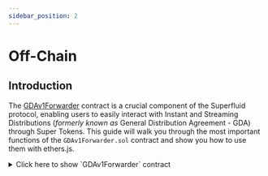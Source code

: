 ```yaml
---
sidebar_position: 2
---
```



# Off-Chain

## Introduction

The [GDAv1Forwarder](https://github.com/superfluid-finance/protocol-monorepo/blob/dev/packages/ethereum-contracts/contracts/utils/GDAv1Forwarder.sol) contract is a crucial component of the Superfluid protocol, enabling users to easily interact with Instant and Streaming Distributions (_formerly known as_ General Distribution Agreement - GDA) through Super Tokens. This guide will walk you through the most important functions of the `GDAv1Forwarder.sol` contract and show you how to use them with ethers.js.


<div>
<details>
<summary>Click here to show `GDAv1Forwarder` contract</summary>
<p>
```solidity
// SPDX-License-Identifier: AGPLv3
pragma solidity 0.8.19;

import {
  ISuperfluid,
  ISuperfluidToken,
} from "../interfaces/superfluid/ISuperfluid.sol";
import { ISuperfluidPool } from "../agreements/gdav1/SuperfluidPool.sol";
import {
  IGeneralDistributionAgreementV1,
  PoolConfig,
} from "../interfaces/agreements/gdav1/IGeneralDistributionAgreementV1.sol";
import { ForwarderBase } from "./ForwarderBase.sol";

/\*\*

- @title GDAv1Forwarder
- @author Superfluid
- The GDAv1Forwarder contract provides an easy to use interface to
- GeneralDistributionAgreementV1 specific functionality of Super Tokens.
- Instances of this contract can operate on the protocol only if configured as "trusted forwarder"
- by protocol governance.
  \*/
  contract GDAv1Forwarder is ForwarderBase {
  IGeneralDistributionAgreementV1 internal immutable \_gda;

      // is tied to a specific instance of host and agreement contracts at deploy time
      constructor(ISuperfluid host) ForwarderBase(host) {
          _gda = IGeneralDistributionAgreementV1(
              address(
                  _host.getAgreementClass(keccak256("org.superfluid-finance.agreements.GeneralDistributionAgreement.v1"))
              )
          );
      }

      /**
       * @dev Creates a new Superfluid Pool.
       * @param token The Super Token address.
       * @param admin The pool admin address.
       * @param config The pool configuration (see PoolConfig in IGeneralDistributionAgreementV1.sol)
       * @return success A boolean value indicating whether the pool was created successfully.
       * @return pool The address of the deployed Superfluid Pool
       */
      function createPool(ISuperfluidToken token, address admin, PoolConfig memory config)
          external
          returns (bool success, ISuperfluidPool pool)
      {
          pool = _gda.createPool(token, admin, config);
          success = true;
      }

      /**
       * @dev Updates the units of a pool member.
       * @param pool The Superfluid Pool to update.
       * @param memberAddress The address of the member to update.
       * @param newUnits The new units of the member.
       * @param userData User-specific data.
       */
      function updateMemberUnits(ISuperfluidPool pool, address memberAddress, uint128 newUnits, bytes memory userData)
          external
          returns (bool success)
      {
          bytes memory callData = abi.encodeCall(_gda.updateMemberUnits, (pool, memberAddress, newUnits, new bytes(0)));

          return _forwardBatchCall(address(_gda), callData, userData);
      }

      /**
       * @dev Claims all tokens from the pool.
       * @param pool The Superfluid Pool to claim from.
       * @param memberAddress The address of the member to claim for.
       * @param userData User-specific data.
       */
      function claimAll(ISuperfluidPool pool, address memberAddress, bytes memory userData)
          external
          returns (bool success)
      {
          bytes memory callData = abi.encodeCall(_gda.claimAll, (pool, memberAddress, new bytes(0)));

          return _forwardBatchCall(address(_gda), callData, userData);
      }

      /**
       * @dev Connects a pool member to `pool`.
       * @param pool The Superfluid Pool to connect.
       * @param userData User-specific data.
       * @return A boolean value indicating whether the connection was successful.
       */
      function connectPool(ISuperfluidPool pool, bytes memory userData) external returns (bool) {
          bytes memory callData = abi.encodeCall(_gda.connectPool, (pool, new bytes(0)));

          return _forwardBatchCall(address(_gda), callData, userData);
      }

      /**
       * @dev Disconnects a pool member from `pool`.
       * @param pool The Superfluid Pool to disconnect.
       * @param userData User-specific data.
       * @return A boolean value indicating whether the disconnection was successful.
       */
      function disconnectPool(ISuperfluidPool pool, bytes memory userData) external returns (bool) {
          bytes memory callData = abi.encodeCall(_gda.disconnectPool, (pool, new bytes(0)));

          return _forwardBatchCall(address(_gda), callData, userData);
      }

      /**
       * @dev Tries to distribute `requestedAmount` amount of `token` from `from` to `pool`.
       * @param token The Super Token address.
       * @param from The address from which to distribute tokens.
       * @param pool The Superfluid Pool address.
       * @param requestedAmount The amount of tokens to distribute.
       * @param userData User-specific data.
       * @return A boolean value indicating whether the distribution was successful.
       */
      function distribute(
          ISuperfluidToken token,
          address from,
          ISuperfluidPool pool,
          uint256 requestedAmount,
          bytes memory userData
      ) external returns (bool) {
          bytes memory callData = abi.encodeCall(_gda.distribute, (token, from, pool, requestedAmount, new bytes(0)));

          return _forwardBatchCall(address(_gda), callData, userData);
      }

      /**
       * @dev Tries to distribute flow at `requestedFlowRate` of `token` from `from` to `pool`.
       * @param token The Super Token address.
       * @param from The address from which to distribute tokens.
       * @param pool The Superfluid Pool address.
       * @param requestedFlowRate The flow rate of tokens to distribute.
       * @param userData User-specific data.
       * @return A boolean value indicating whether the distribution was successful.
       */
      function distributeFlow(
          ISuperfluidToken token,
          address from,
          ISuperfluidPool pool,
          int96 requestedFlowRate,
          bytes memory userData
      ) external returns (bool) {
          bytes memory callData =
              abi.encodeCall(_gda.distributeFlow, (token, from, pool, requestedFlowRate, new bytes(0)));

          return _forwardBatchCall(address(_gda), callData, userData);
      }

      /**
       * @dev Checks if the specified account is a pool.
       * @param token The Super Token address.
       * @param account The account address to check.
       * @return A boolean value indicating whether the account is a pool.
       */
      function isPool(ISuperfluidToken token, address account) external view virtual returns (bool) {
          return _gda.isPool(token, account);
      }

      /**
       * @dev Gets the GDA net flow rate for the specified account.
       * @param token The Super Token address.
       * @param account The account address.
       * @return The gda net flow rate for the account.
       */
      function getNetFlow(ISuperfluidToken token, address account) external view returns (int96) {
          return _gda.getNetFlow(token, account);
      }

      /**
       * @dev Gets the flow rate of tokens between the specified accounts.
       * @param token The Super Token address.
       * @param from The sender address.
       * @param to The receiver address (the pool address).
       * @return The flow distribution flow rate
       */
      function getFlowDistributionFlowRate(ISuperfluidToken token, address from, ISuperfluidPool to)
          external
          view
          returns (int96)
      {
          return _gda.getFlowRate(token, from, to);
      }

      /**
       * @dev Gets the pool adjustment flow rate for the specified pool.
       * @param pool The pool address.
       * @return The pool adjustment flow rate.
       */
      function getPoolAdjustmentFlowRate(address pool) external view virtual returns (int96) {
          return _gda.getPoolAdjustmentFlowRate(pool);
      }

      /**
       * @dev Estimates the actual flow rate for flow distribution to the specified pool.
       * @param token The Super Token address.
       * @param from The sender address.
       * @param to The pool address.
       * @param requestedFlowRate The requested flow rate.
       * @return actualFlowRate
       * @return totalDistributionFlowRate
       */
      function estimateFlowDistributionActualFlowRate(
          ISuperfluidToken token,
          address from,
          ISuperfluidPool to,
          int96 requestedFlowRate
      ) external view returns (int96 actualFlowRate, int96 totalDistributionFlowRate) {
          return _gda.estimateFlowDistributionActualFlowRate(token, from, to, requestedFlowRate);
      }

      /**
       * @dev Estimates the actual amount for distribution to the specified pool.
       * @param token The Super Token address.
       * @param from The sender address.
       * @param to The pool address.
       * @param requestedAmount The requested amount.
       * @return actualAmount The actual amount for distribution.
       */
      function estimateDistributionActualAmount(
          ISuperfluidToken token,
          address from,
          ISuperfluidPool to,
          uint256 requestedAmount
      ) external view returns (uint256 actualAmount) {
          return _gda.estimateDistributionActualAmount(token, from, to, requestedAmount);
      }

      /**
       * @dev Checks if the specified member is connected to the pool.
       * @param pool The Superfluid Pool address.
       * @param member The member address.
       * @return A boolean value indicating whether the member is connected to the pool.
       */
      function isMemberConnected(ISuperfluidPool pool, address member) external view returns (bool) {
          return _gda.isMemberConnected(pool, member);
      }

      /**
       * @dev Gets the pool adjustment flow information for the specified pool.
       * @param pool The pool address.
       * @return The pool admin, pool ID, and pool adjustment flow rate.
       */
      function getPoolAdjustmentFlowInfo(ISuperfluidPool pool) external view virtual returns (address, bytes32, int96) {
          return _gda.getPoolAdjustmentFlowInfo(pool);
      }

  }

````
</p>
</details>
</div>

## Setup and Connection

To interact with the [`GDAv1Forwarder`](/docs/technical-reference/GDAv1Forwarder) contract, you'll first need to set up your project environment.

### Installation

Install the necessary packages for either ethers.js or wagmi, depending on your preference.

<Tabs
  defaultValue="ethers"
  values={[
    { label: 'Ethers.js', value: 'ethers'},
    { label: 'Wagmi', value: 'wagmi'},
  ]}>

<TabItem value="ethers">

```bash
npm install ethers
```

</TabItem> <TabItem value="wagmi">

```bash
npm install wagmi ethers
```

</TabItem> </Tabs>

### Connecting to the Contract

After installing the necessary packages, connect to the Ethereum blockchain using a provider and sign transactions with a signer.

<Tabs defaultValue="ethers" values={[ { label: 'Ethers.js', value: 'ethers'}, { label: 'Wagmi', value: 'wagmi'}, ]}>

<TabItem value="ethers">

```javascript
import { ethers } from "ethers";

// Connect to an Ethereum node
const provider = new ethers.providers.JsonRpcProvider("YOUR_RPC_URL");

// Connect to the CFAv1Forwarder contract
const contractAddress = "YOUR_CONTRACT_ADDRESS";
const abi = "YOUR_CONTRACT_ABI";
const cfaForwarder = new ethers.Contract(contractAddress, abi, provider);
```

</TabItem> <TabItem value="wagmi">

```javascript
import { useContract } from "wagmi";
import { ethers } from "ethers";

// Define the contract ABI and address
const abi = "YOUR_CONTRACT_ABI";
const contractAddress = "YOUR_CONTRACT_ADDRESS";

// Use the useContract hook from wagmi
const cfaForwarder = useContract({
  addressOrName: contractAddress,
  contractInterface: abi,
  signerOrProvider: "YOUR_RPC_PROVIDER", // replace with your provider
});
```

</TabItem> </Tabs>

:::tip Where to find contract addresses?
You can find the addresses of the deployed GDAv1Forwarder contracts on the [Console](https://console.superfluid.finance/) with all the addresses of all the public Superfluid contracts.
:::

:::tip Where to find the contract ABI?
You can find the ABI of the GDAv1Forwarder contracts below:
<div>
<details>
<summary>Click here to show `GDAv1Forwarder` ABI</summary>
<p>
<CodeBlock language="json">{gdaForwarder}</CodeBlock>
</p>
</details>
</div>
:::

## Key steps to build your app

### 1. Creating the pool

For most of the applications build using Distribution Pools, pool creation happens
[on-chain](/docs/protocol/distributions/guides/distributions-and-super-tokens/on-chain)
using the [SuperTokenV1Library](/docs/technical-reference/SuperTokenV1Library).
However, in case your pool is not created through your smart contract,
you can always use the external function `createPool` on the GDAv1Forwarder in order to create a Pool.

The `createPool` function is used to create a new Superfluid Pool and assign an admin and a config to the pool.

- **Parameters**:
  - `token`: Super Token address (ISuperfluidToken).
  - `admin`: Pool admin address.
  - `config`: Pool configuration (PoolConfig).

```javascript
async function createPool(token, admin, config) {
  const tx = await gdaForwarder.createPool(token, admin, config);
  const receipt = await tx.wait();
  return receipt.events.find((event) => event.event === "PoolCreated").args
    .pool;
}
```

:::note What is a pool config?
The `PoolConfig` struct is defined in the [IGeneralDistributionAgreementV1.sol](https://github.com/superfluid-finance/protocol-monorepo/blob/dev/packages/ethereum-contracts/contracts/interfaces/agreements/gdav1/IGeneralDistributionAgreementV1.sol) interface as such:
    
```solidity
    struct PoolConfig {
    /// @dev if true, the pool members can transfer their owned units
    /// else, only the pool admin can manipulate the units for pool members
    bool transferabilityForUnitsOwner;
    /// @dev if true, anyone can execute distributions via the pool
    /// else, only the pool admin can execute distributions via the pool
    bool distributionFromAnyAddress;
    }
```
It is used to configure the pool's transferability and distribution permissions.
:::

### 2. Setting the units of a pool member

Once your pool is created, the admin can also interact with it off-chain using the `updateMemberUnits` function from the [GDAv1Forwarder](/docs/technical-reference/GDAv1Forwarder) contract.

The function `updateMemberUnits` updates the units of a specific pool member.

* **Parameters**:
    * `pool`: Superfluid Pool address (ISuperfluidPool).
    * `memberAddress`: Address of the member.
    * `newUnits`: New units of the member.
    * `userData`: User-specific data.

```javascript
async function updateMemberUnits(pool, memberAddress, newUnits, userData) {
  const tx = await gdaForwarder.updateMemberUnits(pool, memberAddress, newUnits, userData);
  await tx.wait();
}
```

### 3. Distributing the tokens

Once you have set up your pool and updated the units of the pool members,
you can distribute tokens to the pool members using the `distribute` function in the case of Instant Distributions and the `distributeFlow` function in the case of Streaming Distributions.

The function `distribute` distributes a specified amount of tokens from one address to a pool.

* **Parameters**:
    * `token`: Super Token address (ISuperfluidToken).
    * `from`: Address from which to distribute tokens.
    * `pool`: Superfluid Pool address (ISuperfluidPool).
    * `requestedAmount`: Amount of tokens to distribute.
    * `userData`: User-specific data.

```javascript
async function distribute(token, from, pool, requestedAmount, userData) {
  const tx = await gdaForwarder.distribute(token, from, pool, requestedAmount, userData);
  await tx.wait();
}
```

The function `distributeFlow` distributes a specified flow rate of tokens from one address to a pool.
* **Parameters**:
    * `token`: Super Token address (ISuperfluidToken).
    * `from`: Address from which to distribute tokens.
    * `pool`: Superfluid Pool address (ISuperfluidPool).
    * `requestedFlowRate`: Flow rate of tokens to distribute.
    * `userData`: User-specific data.

```javascript
async function distributeFlow(token, from, pool, requestedFlowRate, userData) {
  const tx = await gdaForwarder.distributeFlow(token, from, pool, requestedFlowRate, userData);
  await tx.wait();
}
```
### 4. Claiming the tokens

Pool members can claim their tokens from the pool using the `claimAll` function at any time.
Tokens accumulate in the pool until they are claimed by the members.
The `claimAll` function can be called by any address to claim the tokens from the pool to any member.

:::tip What happens if a member is already connected to the pool?
If a member is already connected to the pool, the `claimAll` function is probably redundant.
As we will see in the next section, the `connectPool` function is used to connect a member to a pool
and automatically claim the previously accumulated tokens.
:::

The `claimAll` function claims all the tokens from the pool.

* **Parameters**:
    * `pool`: Superfluid Pool address (ISuperfluidPool).
    * `memberAddress`: Address of the member.
    * `userData`: User-specific data.

```javascript
async function claimAll(pool, memberAddress, userData) {
  const tx = await gdaForwarder.claimAll(pool, memberAddress, userData);
  await tx.wait();
}
```

### 5. Connecting to the pool

In order to avoid periodic claims, a pool member can connect to a pool using the `connectPool` function.
Connecting to a pool makes it so the member's balance gets updated automatically with distributions.
It also automatically claims the accumulated tokens from the pool.
As opposed to claiming, only the pool member themselves can connect to the pool.

The `connectPool` function connects a pool member to a pool.

* **Parameters**:
    * `pool`: Superfluid Pool address (ISuperfluidPool).
    * `userData`: User-specific data.

```javascript
async function connectPool(pool, userData) {
  const tx = await gdaForwarder.connectPool(pool, userData);
  await tx.wait();
}
```

### 6. Disonnecting from the pool

If a pool member wants to stop receiving distributions automatically from a pool,
they can disconnect from the pool using the `disconnectPool` function.

The function `disconnectPool` disconnects a pool member from a pool.

* **Parameters**:
    * `pool`: Superfluid Pool address (ISuperfluidPool).
    * `userData`: User-specific data.

```javascript
async function disconnectPool(pool, userData) {
  const tx = await gdaForwarder.disconnectPool(pool, userData);
  await tx.wait();
}
```
---

This guide provides an overview of how to interact with the GDAv1Forwarder contract using ethers.js or Wagmi. For more information, check out the [GDAv1Forwarder Technical Reference](/docs/technical-reference/GDAv1Forwarder)